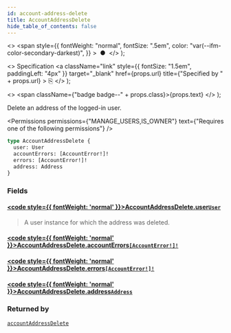 ```yaml
---
id: account-address-delete
title: AccountAddressDelete
hide_table_of_contents: false
---
```


  <>
    <span
      style={{
        fontWeight: "normal",
        fontSize: ".5em",
        color: "var(--ifm-color-secondary-darkest)",
      }}
    >
      &nbsp;●&nbsp;
    </span>
  </>
);

  <>
    Specification
    <a
      className="link"
      style={{ fontSize: "1.5em", paddingLeft: "4px" }}
      target="\_blank"
      href={props.url}
      title={"Specified by " + props.url}
    >
      ⎘
    </a>
  </>
);

  <>
    <span className={"badge badge--" + props.class}>{props.text}</span>
  </>
);

Delete an address of the logged-in user.

<Permissions
  permissions={"MANAGE_USERS,IS_OWNER"}
  text={"Requires one of the following permissions"}
/>

```graphql
type AccountAddressDelete {
  user: User
  accountErrors: [AccountError!]!
  errors: [AccountError!]!
  address: Address
}
```

### Fields

#### [<code style={{ fontWeight: 'normal' }}>AccountAddressDelete.<b>user</b></code>](#)<Bullet />[`User`](../../../api-reference/users/objects/user) <Badge class="secondary" text="object"/>

> A user instance for which the address was deleted.

#### [<code style={{ fontWeight: 'normal' }}>AccountAddressDelete.<b>accountErrors</b></code>](#)<Bullet />[`[AccountError!]!`](../../../api-reference/users/objects/account-error) <Badge class="secondary" text="non-null"/> <Badge class="secondary" text="object"/>

>

#### [<code style={{ fontWeight: 'normal' }}>AccountAddressDelete.<b>errors</b></code>](#)<Bullet />[`[AccountError!]!`](../../../api-reference/users/objects/account-error) <Badge class="secondary" text="non-null"/> <Badge class="secondary" text="object"/>

>

#### [<code style={{ fontWeight: 'normal' }}>AccountAddressDelete.<b>address</b></code>](#)<Bullet />[`Address`](../../../api-reference/users/objects/address) <Badge class="secondary" text="object"/>

>

### Returned by

[`accountAddressDelete`](../../../api-reference/users/mutations/account-address-delete) <Badge class="secondary" text="mutation"/>

